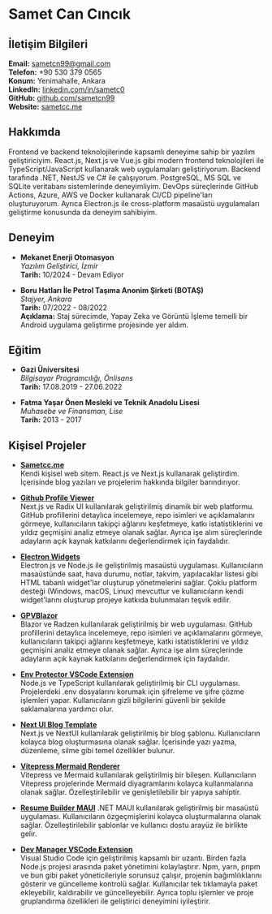 # Samet Can Cıncık

## İletişim Bilgileri

**Email:** sametcn99@gmail.com  
**Telefon:** +90 530 379 0565  
**Konum:** Yenimahalle, Ankara  
**LinkedIn:** [linkedin.com/in/sametc0](https://linkedin.com/in/sametc0)  
**GitHub:** [github.com/sametcn99](https://github.com/sametcn99)  
**Website:** [sametcc.me](https://sametcc.me)

## Hakkımda

Frontend ve backend teknolojilerinde kapsamlı deneyime sahip bir yazılım geliştiriciyim. React.js, Next.js ve Vue.js gibi modern frontend teknolojileri ile TypeScript/JavaScript kullanarak web uygulamaları geliştiriyorum. Backend tarafında .NET, NestJS ve C# ile çalışıyorum. PostgreSQL, MS SQL ve SQLite veritabanı sistemlerinde deneyimliyim. DevOps süreçlerinde GitHub Actions, Azure, AWS ve Docker kullanarak CI/CD pipeline'ları oluşturuyorum. Ayrıca Electron.js ile cross-platform masaüstü uygulamaları geliştirme konusunda da deneyim sahibiyim.

## Deneyim

- **Mekanet Enerji Otomasyon**  
  _Yazılım Geliştirici, İzmir_  
  **Tarih:** 10/2024 - Devam Ediyor

- **Boru Hatları İle Petrol Taşıma Anonim Şirketi (BOTAŞ)**  
  _Stajyer, Ankara_  
  **Tarih:** 07/2022 - 08/2022  
  **Açıklama:** Staj sürecimde, Yapay Zeka ve Görüntü İşleme temelli bir Android uygulama geliştirme projesinde yer aldım.

## Eğitim

- **Gazi Üniversitesi**  
  _Bilgisayar Programcılığı, Önlisans_  
  **Tarih:** 17.08.2019 - 27.06.2022

- **Fatma Yaşar Önen Mesleki ve Teknik Anadolu Lisesi**  
  _Muhasebe ve Finansman, Lise_  
  **Tarih:** 2013 - 2017

## Kişisel Projeler

- **[Sametcc.me](https://sametcc.me)**  
  Kendi kişisel web sitem. React.js ve Next.js kullanarak geliştirdim. İçerisinde blog yazıları ve projelerim hakkında bilgiler barındırıyor.

- **[Github Profile Viewer](https://github.com/sametcn99/github-profile-viewer)**  
  Next.js ve Radix UI kullanılarak geliştirilmiş dinamik bir web platformu. GitHub profillerini detaylıca incelemeye, repo isimleri ve açıklamalarını görmeye, kullanıcıların takipçi ağlarını keşfetmeye, katkı istatistiklerini ve yıldız geçmişini analiz etmeye olanak sağlar. Ayrıca işe alım süreçlerinde adayların açık kaynak katkılarını değerlendirmek için faydalıdır.

- **[Electron Widgets](https://github.com/sametcn99/electron-widgets)**  
  Electron.js ve Node.js ile geliştirilmiş masaüstü uygulaması. Kullanıcıların masaüstünde saat, hava durumu, notlar, takvim, yapılacaklar listesi gibi HTML tabanlı widget'lar oluşturup yönetmelerini sağlar. Çoklu platform desteği (Windows, macOS, Linux) mevcuttur ve kullanıcıların kendi widget'larını oluşturup projeye katkıda bulunmaları teşvik edilir.

- **[GPVBlazor](https://github.com/sametcn99/GPVBlazor)**  
  Blazor ve Radzen kullanılarak geliştirilmiş bir web uygulaması. GitHub profillerini detaylıca incelemeye, repo isimleri ve açıklamalarını görmeye, kullanıcıların takipçi ağlarını keşfetmeye, katkı istatistiklerini ve yıldız geçmişini analiz etmeye olanak sağlar. Ayrıca işe alım süreçlerinde adayların açık kaynak katkılarını değerlendirmek için faydalıdır.

- **[Env Protector VSCode Extension](https://github.com/sametcn99/env-protector)**  
  Node.js ve TypeScript kullanılarak geliştirilmiş bir CLI uygulaması. Projelerdeki .env dosyalarını korumak için şifreleme ve şifre çözme işlemleri yapar. Kullanıcıların gizli bilgilerini güvenli bir şekilde saklamalarına yardımcı olur.

- **[Next UI Blog Template](https://github.com/sametcn99/nextui-blog-template)**  
  Next.js ve NextUI kullanılarak geliştirilmiş bir blog şablonu. Kullanıcıların kolayca blog oluşturmasına olanak sağlar. İçerisinde yazı yazma, düzenleme, silme gibi temel özellikler bulunur.

- **[Vitepress Mermaid Renderer](https://github.com/sametcn99/vitepress-mermaid-renderer)**  
  Vitepress ve Mermaid kullanılarak geliştirilmiş bir bileşen. Kullanıcıların Vitepress projelerinde Mermaid diyagramlarını kolayca kullanmalarına olanak sağlar. Özelleştirilebilir ve genişletilebilir bir yapıya sahiptir.

- **[Resume Builder MAUI](https://github.com/sametcn99/ResumeBuilderMAUI)**
  .NET MAUI kullanılarak geliştirilmiş bir masaüstü uygulaması. Kullanıcıların özgeçmişlerini kolayca oluşturmalarına olanak sağlar. Özelleştirilebilir şablonlar ve kullanıcı dostu arayüz ile birlikte gelir.

- **[Dev Manager VSCode Extension](https://github.com/sametcn99/dev-manager)**  
  Visual Studio Code için geliştirilmiş kapsamlı bir uzantı. Birden fazla Node.js projesi arasında paket yönetimini kolaylaştırır. Npm, yarn, pnpm ve bun gibi paket yöneticileriyle sorunsuz çalışır, projenin bağımlılıklarını gösterir ve güncelleme kontrolü sağlar. Kullanıcılar tek tıklamayla paket ekleyebilir, kaldırabilir ve güncelleyebilir. Ayrıca toplu işlemler ve proje gruplandırma özellikleri ile geliştirici deneyimini iyileştirir.
